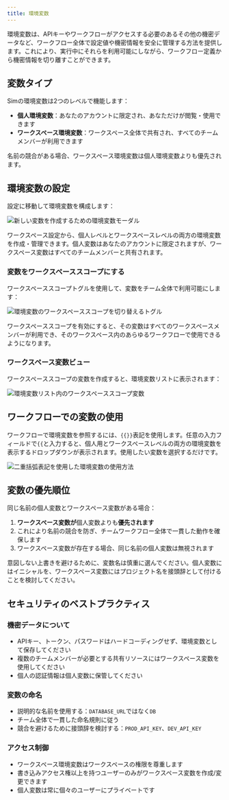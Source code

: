 ```yaml
---
title: 環境変数
---
```



環境変数は、APIキーやワークフローがアクセスする必要のあるその他の機密データなど、ワークフロー全体で設定値や機密情報を安全に管理する方法を提供します。これにより、実行中にそれらを利用可能にしながら、ワークフロー定義から機密情報を切り離すことができます。

## 変数タイプ

Simの環境変数は2つのレベルで機能します：

- **個人環境変数**：あなたのアカウントに限定され、あなただけが閲覧・使用できます
- **ワークスペース環境変数**：ワークスペース全体で共有され、すべてのチームメンバーが利用できます

<Callout type="info">
名前の競合がある場合、ワークスペース環境変数は個人環境変数よりも優先されます。
</Callout>

## 環境変数の設定

設定に移動して環境変数を構成します：

<Image
  src="/static/environment/environment-1.png"
  alt="新しい変数を作成するための環境変数モーダル"
  width={500}
  height={350}
/>

ワークスペース設定から、個人レベルとワークスペースレベルの両方の環境変数を作成・管理できます。個人変数はあなたのアカウントに限定されますが、ワークスペース変数はすべてのチームメンバーと共有されます。

### 変数をワークスペーススコープにする

ワークスペーススコープトグルを使用して、変数をチーム全体で利用可能にします：

<Image
  src="/static/environment/environment-2.png"
  alt="環境変数のワークスペーススコープを切り替えるトグル"
  width={500}
  height={350}
/>

ワークスペーススコープを有効にすると、その変数はすべてのワークスペースメンバーが利用でき、そのワークスペース内のあらゆるワークフローで使用できるようになります。

### ワークスペース変数ビュー

ワークスペーススコープの変数を作成すると、環境変数リストに表示されます：

<Image
  src="/static/environment/environment-3.png"
  alt="環境変数リスト内のワークスペーススコープ変数"
  width={500}
  height={350}
/>

## ワークフローでの変数の使用

ワークフローで環境変数を参照するには、`{{}}`表記を使用します。任意の入力フィールドで`{{`と入力すると、個人用とワークスペースレベルの両方の環境変数を表示するドロップダウンが表示されます。使用したい変数を選択するだけです。

<Image
  src="/static/environment/environment-4.png"
  alt="二重括弧表記を使用した環境変数の使用方法"
  width={500}
  height={350}
/>

## 変数の優先順位

同じ名前の個人変数とワークスペース変数がある場合：

1. **ワークスペース変数が**個人変数よりも**優先されます**
2. これにより名前の競合を防ぎ、チームワークフロー全体で一貫した動作を確保します
3. ワークスペース変数が存在する場合、同じ名前の個人変数は無視されます

<Callout type="warning">
意図しない上書きを避けるために、変数名は慎重に選んでください。個人変数にはイニシャルを、ワークスペース変数にはプロジェクト名を接頭辞として付けることを検討してください。
</Callout>

## セキュリティのベストプラクティス

### 機密データについて
- APIキー、トークン、パスワードはハードコーディングせず、環境変数として保存してください
- 複数のチームメンバーが必要とする共有リソースにはワークスペース変数を使用してください
- 個人の認証情報は個人変数に保管してください

### 変数の命名
- 説明的な名前を使用する：`DATABASE_URL`ではなく`DB`
- チーム全体で一貫した命名規則に従う
- 競合を避けるために接頭辞を検討する：`PROD_API_KEY`、`DEV_API_KEY`

### アクセス制御
- ワークスペース環境変数はワークスペースの権限を尊重します
- 書き込みアクセス権以上を持つユーザーのみがワークスペース変数を作成/変更できます
- 個人変数は常に個々のユーザーにプライベートです